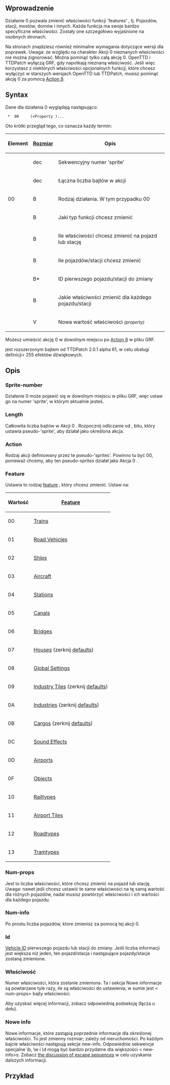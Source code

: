 {{pl/Development/NewGRF/inne strony|en=newgrf-specs.tt-wiki.net/wiki/Action0
|pl=pl/Development/NewGRF/NFO Specs/Action0/Main Page |sub=nfo
<!--|language_page=pl-->
}}
<!--[[Category:Artykuły w języku polskim/Pl]]-->
<!--{{-}}<br>{{ambox | text = w trakcie edycji.}}-->
==<span id="Introduction" title="Introduction">Wprowadzenie</span>==

Działanie 0 pozwala zmienić właściwości funkcji 'features' , tj. Pojazdów, stacji, mostów, domów i innych.
Każda funkcja ma swoje bardzo specyficzne właściwości. Zostały one szczegółowo wyjaśnione na osobnych stronach.

Na stronach znajdziesz również minimalne wymagania dotyczące wersji dla poprawek.
Uwaga: ze względu na charakter Akcji 0 nieznanych właściwości nie można zignorować. Można pominąć tylko całą akcję 0.
OpenTTD i TTDPatch wyłączą GRF, gdy napotkają nieznaną właściwość. Jeśli więc korzystasz z niektórych właściwości opcjonalnych funkcji, które chcesz wyłączyć w starszych wersjach OpenTTD lub TTDPatch, musisz pominąć akcję 0 za pomocą [[pl/Development/NewGRF/NFO Specs/Action7|Action 9]].


== Syntax ==

Dane dla działania 0 wyglądają następująco:

 <Sprite-number> * <Length> 00 <Feature> <Num-props> <Num-info> <Id> (<Property <New-info>)...

Oto krótki przegląd tego, co oznacza każdy termin:

{| 
|-
!Element!![[pl/Development/NewGRF/NFO Specs/GRFActionsDetailed|Rozmiar]]!!Opis
|-
|<Sprite-number> ||dec||Sekwencyjny numer 'sprite'
|-
|<Length> ||dec||Łączna liczba bajtów w akcji
|-
|00 ||B||Rodzaj działania. W tym przypadku 00
|-
|<Feature> ||B||Jaki typ funkcji chcesz zmienić
|-
|<Num-props> ||B||Ile właściwości chcesz zmienić na pojazd lub stację
|-
|<Num-info> ||B||Ile pojazdów/stacji chcesz zmienić
|-
|<Id> ||B*||ID pierwszego pojazdu/stacji do zmiany
|-
|<Property> ||B||Jakie właściwości zmienić dla każdego pojazdu/stacji
|-
|<New-info> ||V||Nowa wartość właściwości <small>''(property)''</small>
|}
Możesz umieścić akcję 0 w dowolnym miejscu po [[pl/Development/NewGRF/NFO Specs/Action8|Action 8]] w pliku GRF.

{{pl/Development/NewGRF/ottdp|0.6|2.5|ttdprev=2.0.1 alpha 61}} <Id> jest rozszerzonym bajtem od TTDPatch 2.0.1 alpha 61, w celu obsługi definicji> 255 efektów dźwiękowych.



==<span id="Descriptions" title="Descriptions">Opis</span>==

=== Sprite-number ===

Działanie 0 może pojawić się w dowolnym miejscu w pliku GRF, więc ustaw go na numer 'sprite', w którym aktualnie jesteś.

=== Length ===

Całkowita liczba bajtów w Akcji 0 . Rozpocznij odliczanie od <Action>, bitu, który ustawia pseudo-'sprite', aby działał jako określona akcja.

=== Action ===

Rodzaj akcji definiowany przez te pseudo-'sprites'. Powinno tu być 00, ponieważ chcemy, aby ten pseudo-sprites działał jako Akcja 0 .

=== Feature ===

Ustawia to rodzaj [[pl/Development/NewGRF/NFO Specs/Features|feature]] , który chcesz zmienić. Ustaw na:
{|
!Wartość
!colspan="2"|[[pl/Development/NewGRF/NFO Specs/Features|Feature]]
|-
|00 || [[pl/Development/NewGRF/NFO Specs/Action0/Vehicles/Trains|Trains]]
|rowspan="4"|[[pl/Development/NewGRF/NFO Specs/Action0/Vehicles|Common vehicle properties]]
|-
|01 || [[pl/Development/NewGRF/NFO Specs/Action0/Vehicles/RoadVehicles|Road Vehicles]]
|-
|02 || [[pl/Development/NewGRF/NFO Specs/Action0/Vehicles/Ships|Ships]]
|-
|03 || [[pl/Development/NewGRF/NFO Specs/Action0/Vehicles/Planes|Aircraft]]
|-
|04
|colspan="2"| [[pl/Development/NewGRF/NFO Specs/Action0/Stations|Stations]]
|-
|05 
|colspan="2"| [[pl/Development/NewGRF/NFO Specs/Action0/Canals|Canals]]
|-
|06 
|colspan="2"| [[pl/Development/NewGRF/NFO Specs/Action0/Bridges|Bridges]]
|-
|07 
|colspan="2"| [[pl/Development/NewGRF/NFO Specs/Action0/Houses|Houses]] (zerknij  [[pl/Development/NewGRF/NFO Specs/DefaultHouseProps|defaults]])
|-
|08 
|colspan="2"| [[pl/Development/NewGRF/NFO Specs/Action0/Global Settings|Global Settings]]
|-
|09 
|colspan="2"| [[pl/Development/NewGRF/NFO Specs/Action0/Industry Tiles|Industry Tiles]] (zerknij [[pl/Development/NewGRF/NFO Specs/IndustryTileDefaultProps|defaults]])
|-
|0A 
|colspan="2"| [[pl/Development/NewGRF/NFO Specs/Action0/Industries|Industries]] (zerknij  [[pl/Development/NewGRF/NFO Specs/IndustryDefaultProps|defaults]])
|-
|0B 
|colspan="2"| [[pl/Development/NewGRF/NFO Specs/Action0/Cargos|Cargos]] (zerknij  [[pl/Development/NewGRF/NFO Specs/CargoDefaultProps|defaults]])
|-
|0C 
|colspan="2"| [[pl/Development/NewGRF/NFO Specs/Action0/Sound Effects|Sound Effects]]
|-
|0D 
|colspan="2"| [[pl/Development/NewGRF/NFO Specs/Action0/Airports|Airports]]
|-
|0F 
|colspan="2"| [[pl/Development/NewGRF/NFO Specs/Action0/Objects|Objects]]
|-
|10 
|colspan="2"| {{pl/Development/NewGRF/ottdp|1.0|no|ottdrev=r18969}} [[pl/Development/NewGRF/NFO Specs/Action0/Railtypes|Railtypes]]
|-
|11 
|colspan="2"| {{pl/Development/NewGRF/ottdp|1.1|no|ottdrev=r19204}} [[pl/Development/NewGRF/NFO Specs/Action0/Airport Tiles|Airport Tiles]]
|-
|12 
|colspan="2"| {{pl/Development/NewGRF/ottdp|1.10|no|ottdrev=gc02ef3e456}} [[pl/Development/NewGRF/NFO Specs/Action0/Roadtypes|Roadtypes]]
|-
|13 
|colspan="2"| {{pl/Development/NewGRF/ottdp|1.10|no|ottdrev=gc02ef3e456}} [[pl/Development/NewGRF/NFO Specs/Action0/Tramtypes|Tramtypes]]
|}

=== Num-props ===

Jest to liczba właściwości, które chcesz zmienić na pojazd lub stację. Uwaga: nawet jeśli chcesz ustawić te same właściwości na tę samą wartość dla różnych pojazdów, nadal musisz powtórzyć właściwości i ich wartości dla każdego pojazdu.

=== Num-info ===

Po prostu liczba pojazdów, które zmienisz za pomocą tej akcji 0.

=== Id ===
[[pl/Development/NewGRF/NFO Specs/VehicleIDs|Vehicle ID]] pierwszego pojazdu lub stacji do zmiany. Jeśli liczba informacji jest większa niż jeden, ten pojazd/stacja i następujące pojazdy/stacje zostaną zmienione.

===<span id="Property" title="Property"> Właściwość</span>===

Numer właściwości, która zostanie zmieniona. Ta i sekcja Nowe informacje są powtarzane tyle razy, ile są właściwości do ustawienia; w sumie jest < num-props> bajty właściwości.

Aby uzyskać więcej informacji, zobacz odpowiednią podsekcję (łącza u dołu).

=== Nowe info ===

Nowe informacje, które zastąpią poprzednie informacje dla określonej właściwości. To jest zmienny rozmiar; zależy od nieruchomości. Po każdym bajcie właściwości następują sekcje <num-info> new-info.
Odpowiednie sekwencje specjalne \b, \w i \d mogą być bardzo przydatne dla większości < new-info>s. Zobacz [[pl/Development/NewGRF/NFO Specs/GRFActionsDetailed#byte-order |the discussion of escape sequences]] w celu uzyskania dalszych informacji.

==<span id="Example" title="Example"> Przykład</span>==